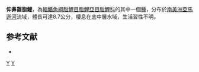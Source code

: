 {{Speciesbox 
| taxon = Bryconamericus simus
| status = NE
| status_system = IUCN3.1
| authority =  [[Boulenger|Boulenger]], 1898
| synonyms = *''Tetragonopterus simus''<br /><small>Boulenger, 1898</small>
}}
'''仰鼻齧脂鯉'''，為[[輻鰭魚綱|輻鰭魚綱]][[脂鯉目|脂鯉目]][[脂鯉亞目|脂鯉亞目]][[脂鯉科|脂鯉科]]的其中一個[[種|種]]，分布於[[南美洲|南美洲]][[亞馬遜河|亞馬遜河]]流域，體長可達8.7公分，棲息在底中層水域，生活習性不明。

==参考文献==
{{refbegin}}
*{{FishBase_species|genus=Bryconamericus|species=simus|year=2014|month=1}}
{{refend}}

{{Taxonbar|from=Q5930558}}

[[Category:齧脂鯉屬|Y]]
[[Category:1898年描述的鱼类|Y]]


{{魚類小作品}}